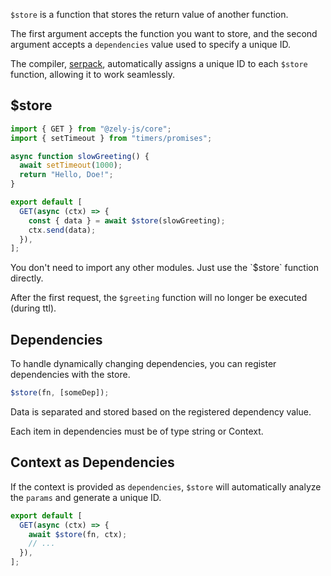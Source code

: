 `$store` is a function that stores the return value of another function.

The first argument accepts the function you want to store, and the second argument accepts a `dependencies` value used to specify a unique ID.

The compiler, [serpack](/serpack/introduction), automatically assigns a unique ID to each `$store` function, allowing it to work seamlessly.

## $store

```ts {11}
import { GET } from "@zely-js/core";
import { setTimeout } from "timers/promises";

async function slowGreeting() {
  await setTimeout(1000);
  return "Hello, Doe!";
}

export default [
  GET(async (ctx) => {
    const { data } = await $store(slowGreeting);
    ctx.send(data);
  }),
];
```

<Box type="tip">
  You don't need to import any other modules. Just use the `$store` function
  directly.
</Box>

After the first request, the `$greeting` function will no longer be executed (during ttl).

## Dependencies

To handle dynamically changing dependencies, you can register dependencies with the store.

```ts
$store(fn, [someDep]);
```

Data is separated and stored based on the registered dependency value.

<Box type="warning">
  Each item in dependencies must be of type string or Context.
</Box>

## Context as Dependencies

If the context is provided as `dependencies`, `$store` will automatically analyze the `params` and generate a unique ID.

```ts
export default [
  GET(async (ctx) => {
    await $store(fn, ctx);
    // ...
  }),
];
```
